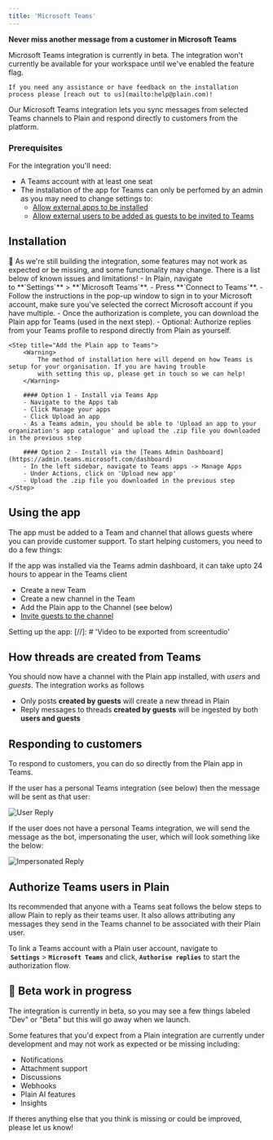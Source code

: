 ```yaml
---
title: 'Microsoft Teams'
---
```


**Never miss another message from a customer in Microsoft Teams**

<Warning>
    Microsoft Teams integration is currently in beta. The integration won't currently be available for your workspace until we've enabled the feature flag.

    If you need any assistance or have feedback on the installation process please [reach out to us](mailto:help@plain.com)!

</Warning>

Our Microsoft Teams integration lets you sync messages from selected Teams channels to Plain and respond directly to customers from the platform.

### Prerequisites

For the integration you'll need:

- A Teams account with at least one seat
- The installation of the app for Teams can only be perfomed by an admin as you may need to change settings to:
  - [Allow external apps to be installed](https://learn.microsoft.com/en-us/microsoft-365/admin/manage/external-app-setup?view=o365-worldwide)
  - [Allow external users to be added as guests to be invited to Teams](https://learn.microsoft.com/en-us/microsoft-365/solutions/collaborate-as-team)

## Installation

<Warning>
  🚧 As we're still building the integration, some features may not work as expected or be missing,
  and some functionality may change. There is a list below of known issues and limitations!
</Warning>

<Steps>
    <Step title="Connect your Plain workspace to Teams">
        - In Plain, navigate to **`Settings`** > **`Microsoft Teams`**.
        - Press **`Connect to Teams`**.
        - Follow the instructions in the pop-up window to sign in to your Microsoft account, make sure you've selected the correct
        Microsoft account if you have multiple.
        - Once the authorization is complete, you can download the Plain app for Teams (used in the next step).
        - Optional: Authorize replies from your Teams profile to respond directly from Plain as yourself.
    </Step>

    <Step title="Add the Plain app to Teams">
        <Warning>
            The method of installation here will depend on how Teams is setup for your organisation. If you are having trouble
            with setting this up, please get in touch so we can help!
        </Warning>

        #### Option 1 - Install via Teams App
        - Navigate to the Apps tab
        - Click Manage your apps
        - Click Upload an app
        - As a Teams admin, you should be able to 'Upload an app to your organization's app catalogue' and upload the .zip file you downloaded in the previous step

        #### Option 2 - Install via the [Teams Admin Dashboard](https://admin.teams.microsoft.com/dashboard)
        - In the left sidebar, navigate to Teams apps -> Manage Apps
        - Under Actions, click on 'Upload new app'
        - Upload the .zip file you downloaded in the previous step
    </Step>

</Steps>

## Using the app

The app must be added to a Team and channel that allows guests where you can provide customer support. To start helping customers, you need to do a few things:

<Warning>
  If the app was installed via the Teams admin dashboard, it can take upto 24 hours to appear in the
  Teams client
</Warning>

- Create a new Team
- Create a new channel in the Team
- Add the Plain app to the Channel (see below)
- [Invite guests to the channel](https://support.microsoft.com/en-gb/office/add-guests-to-a-team-in-microsoft-teams-fccb4fa6-f864-4508-bdde-256e7384a14f)

Setting up the app:
[//]: # 'Video to be exported from screentudio'

## How threads are created from Teams

You should now have a channel with the Plain app installed, with _users_ and _guests_. The integration works as follows

- Only posts **created by guests** will create a new thread in Plain
- Reply messages to threads **created by guests** will be ingested by both **users and guests**

## Responding to customers

To respond to customers, you can do so directly from the Plain app in Teams.

If the user has a personal Teams integration (see below) then the message will be sent as that user:

![User Reply](/public/images/ms-teams-int-user-reply.png)

If the user does not have a personal Teams integration, we will send the message as the bot, impersonating the user, which will look something like the below:

![Impersonated Reply](/public/images/ms-teams-int-impersonated-reply.png)

## Authorize Teams users in Plain

Its recommended that anyone with a Teams seat follows the below steps to allow Plain to reply as their teams user. It also allows attributing any messages they send in the Teams channel to be associated with their Plain user.

To link a Teams account with a Plain user account, navigate to  **`Settings`** > **`Microsoft Teams`** and click, **`Authorise replies`** to start the authorization flow.

## 🚧 Beta work in progress

The integration is currently in beta, so you may see a few things labeled "Dev" or "Beta" but this will go away when we launch.

Some features that you'd expect from a Plain integration are currently under development and may not work as expected or be missing including:

- Notifications
- Attachment support
- Discussions
- Webhooks
- Plain AI features
- Insights

If theres anything else that you think is missing or could be improved, please let us know!
